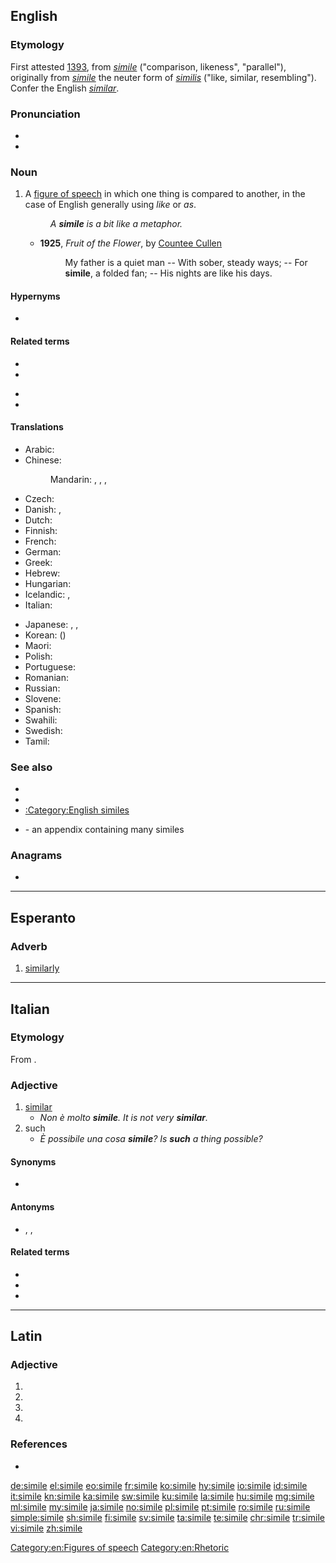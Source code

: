 {{also|símile}}
==English==

===Etymology===
First attested [[w:1393|1393]], from {{etyl|la|en}} ''[[simile#Latin|simile]]'' ("comparison, likeness", "parallel"), originally from ''[[simile#Latin|simile]]'' the neuter form of ''[[similis]]'' ("like, similar, resembling"). Confer the English ''[[similar]]''.

===Pronunciation===
* {{IPA|/ˈsɪməli/|lang=en}}
* {{audio|en-us-simile.ogg|Audio (US)|lang=en}}
{{examples-right|sense=figure of speech|examples=Her eyes were like stars.}}

===Noun===
{{en-noun|s|similia}}

# A [[figure of speech]] in which one thing is compared to another, in the case of English generally using ''like'' or ''as''.
#: ''A '''simile''' is a bit like a metaphor.''
#* '''1925''', ''Fruit of the Flower'', by [[w:Countee Cullen|Countee Cullen]]
#*: My father is a quiet man -- With sober, steady ways; -- For '''simile''', a folded fan; -- His nights are like his days.

====Hypernyms====
* {{l|en|figure of speech}}

====Related terms====
{{rel-top|terms related to ''simile (noun)''}}
* {{l|en|dissimile}}
* {{l|en|similar}}
{{rel-mid}}
* {{l|en|similarity}}
* {{l|en|simulate}}
{{rel-bottom}}

====Translations====
{{trans-top|figure of speech in which one thing is compared to another}}
* Arabic: {{t|ar|تَشْبِيه|m}}
* Chinese:
*: Mandarin: {{t|cmn|直喻|tr=zhíyù|sc=Hani}}, {{t|cmn|明喻|tr=míngyù|sc=Hani}}, {{t+|cmn|譬喻|tr=pìyù|sc=Hani}}, {{t+|cmn|比喻|tr=bǐyù|sc=Hani}}
* Czech: {{t|cs|přirovnání|n}}
* Danish: {{t|da|sammenligning|c}}, {{t|da|lignelse|c}}
* Dutch: {{t+|nl|vergelijking|f}}
* Finnish: {{t+|fi|vertaus}}
* French: {{t+|fr|comparaison|f}}
* German: {{t+|de|Vergleich|m}}
* Greek: {{t+|el|παρομοίωση|f}}
* Hebrew: {{t+|he|דימוי|m|tr=dimmúy|alt=דִּמּוּי}}
* Hungarian: {{t+|hu|hasonlat}}
* Icelandic: {{t+|is|líking|f}}, {{t|is|samlíking|f}}
* Italian: {{t+|it|similitudine|f}}
{{trans-mid}}
* Japanese: {{t|ja|直喩|tr=ちょくゆ, chokuyu|sc=Jpan}}, {{t+|ja|比喩|tr=ひゆ, hiyu|sc=Jpan}}, {{t|ja|シミレ|tr=shimire|sc=Jpan}}
* Korean: {{t|ko|직유|sc=Kore}} ({{t|ko|直喻|sc=Kore}})
* Maori: {{t|mi|kupu whakarite}}
* Polish: {{t+|pl|porównanie|n}}
* Portuguese: {{t|pt|símile|m}}
* Romanian: {{t+|ro|comparație|f}}
* Russian: {{t+|ru|сравне́ние|n}}
* Slovene: {{t+|sl|primera|f}}
* Spanish: {{t+|es|símil|m}}
* Swahili: {{t+|sw|kibadala}}
* Swedish: {{t+|sv|liknelse|c}}
* Tamil: {{t+|ta|உவமை|sc=Taml}}
{{trans-bottom}}

===See also===
* {{projectlink|wikipedia}}
* {{l|en|metaphor}}
* [[:Category:English similes]]
* {{l|en|Appendix:English similes}} - an appendix containing many similes

===Anagrams===
* {{l|en|smilie}}

[[Category:en:Figures of speech]]
[[Category:en:Rhetoric]]

----

==Esperanto==

===Adverb===
{{eo-head}}

# [[similarly]]

----

==Italian==

===Etymology===
From {{etyl|la|it}} {{m|la|similis||}}.

===Adjective===
{{it-adj|simil|e|i}}

# [[similar]]
#* ''Non è molto '''simile'''. It is not very '''similar'''.''
# such
#* ''È possibile una cosa '''simile'''? Is '''such''' a thing possible?''

====Synonyms====
* {{l|it|similare}}

====Antonyms====
* {{l|it|diverso}}, {{l|it|differente}}, {{l|it|dissimile}}

====Related terms====
* {{l|it|similitudine}}
* {{l|it|similmente}}
* {{l|it|simil-}}

----

==Latin==

===Adjective===
{{la-adj-form|simile}}

# {{inflection of|similis||nom|m|s|lang=la}}
# {{inflection of|similis||nom|f|s|lang=la}}
# {{inflection of|similis||voc|m|s|lang=la}}
# {{inflection of|similis||voc|f|s|lang=la}}

===References===
* {{R:Elementary Lewis}}

[[de:simile]]
[[el:simile]]
[[eo:simile]]
[[fr:simile]]
[[ko:simile]]
[[hy:simile]]
[[io:simile]]
[[id:simile]]
[[it:simile]]
[[kn:simile]]
[[ka:simile]]
[[sw:simile]]
[[ku:simile]]
[[la:simile]]
[[hu:simile]]
[[mg:simile]]
[[ml:simile]]
[[my:simile]]
[[ja:simile]]
[[no:simile]]
[[pl:simile]]
[[pt:simile]]
[[ro:simile]]
[[ru:simile]]
[[simple:simile]]
[[sh:simile]]
[[fi:simile]]
[[sv:simile]]
[[ta:simile]]
[[te:simile]]
[[chr:simile]]
[[tr:simile]]
[[vi:simile]]
[[zh:simile]]